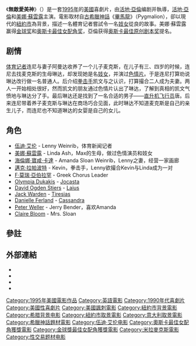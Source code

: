 {{noteTA
|T=zh-hk:無敵愛美神; zh-tw:非強力春藥; zh-hans:非强力春药;
|G1=Show
|1=zh-hk:無敵愛美神; zh-tw:非強力春藥; zh-hans:非强力春药;}}
{{Infobox Film
| name           = 無敵愛美神
| original_name = Mighty Aphrodite
| hk_name = 無敵愛美神
| tw_name =  非強力春藥<br/>強力春藥（原名，後因媒體、輿論而更名）
| image          = Mighty_aphrodite_ver2.jpg
| image_size     =
| caption        = 美版海報
| director       = [[活地·亞倫|活地·亞倫]]
| producer       = [[Letty_Aronson|Letty Aronson]]<br>[[Robert_Greenhut|Robert Greenhut]]
| writer         = 活地·亞倫
| narrator       =
| starring       = 活地·亞倫<br />[[美娜·蘇雲露|美娜·蘇雲露]]<br />[[海倫娜·寶咸·卡達|海倫娜·寶咸·卡達]]<br />[[邁克·拉帕波特|邁克·拉帕波特]]<br />[[F·莫瑞·亞伯拉罕|F·莫瑞·亞伯拉罕]]
| music          = [[Dick_Hyman|Dick Hyman]]
| cinematography = [[Carlo_Di_Palma|Carlo Di Palma]]
| editing        = [[Susan_E._Morse|Susan E. Morse]]
| distributor    = [[米拉麥克斯影業|米拉麥克斯影業]]
| released       = {{start date|1995|10|27}}
| runtime        = 95分鐘
| country        = [[美國電影|美國]]
| language       = [[英語|英語]]
| budget         = 約$1千5百萬
| gross          = $26,000,000（全球）
| preceded_by    =
| followed_by    =
}}
《'''無敵愛美神'''》（{{lang-en|''Mighty Aphrodite''}}）是一套[[1995年電影|1995年]]的[[美國電影|美國]]喜劇片，由[[活地·亞倫|活地·亞倫]]编剧并執導，[[活地·亞倫|活地·亞倫]]和[[美娜·蘇雲露|美娜·蘇雲露]]主演。電影取材自[[古希臘神話|古希臘神話]]《[[畢馬龍|畢馬龍]]》（Pygmalion），卻以現代的[[紐約市|紐約市]]為背景，描述一名體育记者嘗試令一名[[妓女|妓女]]從良的故事。美娜·蘇雲露赢得[[金球奖|金球奖]]和[[奥斯卡最佳女配角奖|奥斯卡最佳女配角奖]]，亞倫获得[[奥斯卡最佳原创剧本奖|奥斯卡最佳原创剧本奖]]提名。

== 剧情 ==
[[体育|体育]][[记者|记者]]连尼与妻子阿曼达收养了一个儿子麦克斯，在儿子有三、四岁的时候，连尼去找麦克斯的生母琳达，却发现她是名[[妓女|妓女]]，并演过[[色情片|色情片]]。于是连尼打算劝说琳达改行做一名普通人。后介绍[[拳击手|拳击手]]凯文与之认识，打算撮合二人成为夫妻。两人一开始相处很好，然而凯文的朋友通过色情片认出了琳达，了解到真相的凯文气愤地与琳达分了手。最后琳达还是找到了一名合适的男子——[[直升机|直升机]][[飞行员|飞行员]]唐。后来连尼带着养子麦克斯与琳达在商场巧合见面，此时琳达不知道麦克斯是自己的亲生儿子，而连尼也不知道琳达的女婴是自己的女儿。

==角色==
* [[伍迪·艾伦|伍迪·艾伦]] - Lenny Weinrib，体育新闻记者
* [[美娜·蘇雲露|美娜·蘇雲露]] - Linda Ash，Max的生母，做过色情演员和妓女
* [[海倫娜·寶咸·卡達|海倫娜·寶咸·卡達]] - Amanda Sloan Weinrib，Lenny之妻，经营一家画廊
* [[邁克·拉帕波特|邁克·拉帕波特]] - Kevin，拳击手，Lenny欲撮合Kevin与Linda成为一对
* [[F·莫瑞·亞伯拉罕|F·莫瑞·亞伯拉罕]] - Greek Chorus Leader
* [[Olympia_Dukakis|Olympia Dukakis]] - [[Jocasta|Jocasta]]
* [[David_Ogden_Stiers|David Ogden Stiers]] - [[Laius|Laius]]
* [[Jack_Warden|Jack Warden]] - [[Tiresias|Tiresias]]
* [[Danielle_Ferland|Danielle Ferland]] - [[Cassandra|Cassandra]]
* [[Peter_Weller|Peter Weller]] - Jerry Bender，喜欢Amanda
* [[Claire_Bloom|Claire Bloom]] - Mrs. Sloan

== 參註 ==
{{reflist}}

== 外部連結 ==
* {{imdb title | id=0113819 }}
* {{mojo title|mightyaphrodite}}
* {{rotten-tomatoes|mighty_aphrodite}}
* {{metacritic film|mighty-aphrodite}}

{{Woody Allen Films}}
{{DEFAULTSORT:Mighty Aphrodite}}
[[Category:1995年美國電影作品|Category:1995年美國電影作品]]
[[Category:英語電影|Category:英語電影]]
[[Category:1990年代喜劇片|Category:1990年代喜劇片]]
[[Category:美國性喜劇片|Category:美國性喜劇片]]
[[Category:美國諷刺電影|Category:美國諷刺電影]]
[[Category:紐約市背景電影|Category:紐約市背景電影]]
[[Category:希腊背景电影|Category:希腊背景电影]]
[[Category:紐約市取景電影|Category:紐約市取景電影]]
[[Category:意大利取景電影|Category:意大利取景電影]]
[[Category:希臘神話題材電影|Category:希臘神話題材電影]]
[[Category:伍迪·艾伦电影|Category:伍迪·艾伦电影]]
[[Category:奧斯卡最佳女配角獲獎電影|Category:奧斯卡最佳女配角獲獎電影]]
[[Category:金球獎最佳女配角獲獎電影|Category:金球獎最佳女配角獲獎電影]]
[[Category:米拉麥克斯電影|Category:米拉麥克斯電影]]
[[Category:性交易题材电影|Category:性交易题材电影]]